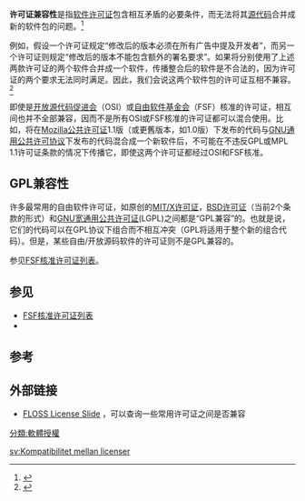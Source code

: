 {{NoteTA|G1=IT|G2=FL}}
'''许可证兼容性'''是指[[软件许可证|软件许可证]]包含相互矛盾的必要条件，而无法将其[[源代码|源代码]]合并成新的软件包的问题。<ref>{{cite web |url=http://www.linuxdevices.com/articles/AT7188273245.html |title=How GPLv3 tackles license proliferation |archiveurl=https://web.archive.org/web/20071218201111/http://www.linuxdevices.com/articles/AT7188273245.html |archivedate=2007-12-18 |deadurl=yes |access-date=2011-01-11 }}</ref>

例如，假设一个许可证规定“修改后的版本必须在所有广告中提及开发者”，而另一个许可证则规定“修改后的版本不能包含额外的署名要求”。如果将分别使用了上述两款许可证的两个软件合并成一个软件，传播整合后的软件是不合法的，因为许可证的两个要求无法同时满足。因此，我们会说这两个软件包的许可证互相不兼容。<ref>{{cite web
|url=http://fsfe.org/projects/gplv3/fisl-rms-transcript#licence-compatibility
|title=Stallman explains license compatibility while discussing GPLv3
|3=
|accessdate=2011-01-11
|archive-date=2010-10-27
|archive-url=https://web.archive.org/web/20101027015705/http://fsfe.org/projects/gplv3/fisl-rms-transcript#licence-compatibility
|dead-url=yes
}}</ref>

即使是[[开放源代码促进会|开放源代码促进会]]（OSI）或[[自由软件基金会|自由软件基金会]]（FSF）核准的许可证，相互间也并不全部兼容，因而不是所有OSI或FSF核准的许可证都可以混合使用。比如，将在[[Mozilla公共许可证|Mozilla公共许可证]]1.1版（或更舊版本，如1.0版）下发布的代码与[[GNU通用公共许可协议|GNU通用公共许可协议]]下发布的代码混合成一个新软件后，不可能在不违反GPL或MPL 1.1许可证条款的情况下传播它，即使这两个许可证都经过OSI和FSF核准。

== GPL兼容性==
许多最常用的自由软件许可证，如原创的[[MIT许可证|MIT/X许可证]]，[[BSD许可证|BSD许可证]]（当前2个条款的形式）和[[GNU宽通用公共许可证|GNU宽通用公共许可证]](LGPL)之间都是“GPL兼容”的。也就是说，它们的代码可以在GPL协议下组合而不相互冲突（GPL将适用于整个新的组合代码）。但是，某些自由/开放源码软件的许可证则不是GPL兼容的。

参见[[自由及開放原始碼軟體許可證比較|FSF核准许可证列表]]。

==参见==
*[[自由及開放原始碼軟體許可證比較|FSF核准许可证列表]]
*{{tsl|en|License proliferation|许可证扩散}}

==参考==
{{reflist}}
==外部链接==
*[http://www.dwheeler.com/essays/floss-license-slide.html FLOSS License Slide] {{WebCite|url=https://www.webcitation.org/5wa43LfD4?url=http://www.dwheeler.com/essays/floss-license-slide.html |date=20110218041817 |dateformat=iso }}，可以查询一些常用许可证之间是否兼容

[[分類:軟體授權|分類:軟體授權]]

[[sv:Kompatibilitet_mellan_licenser|sv:Kompatibilitet mellan licenser]]